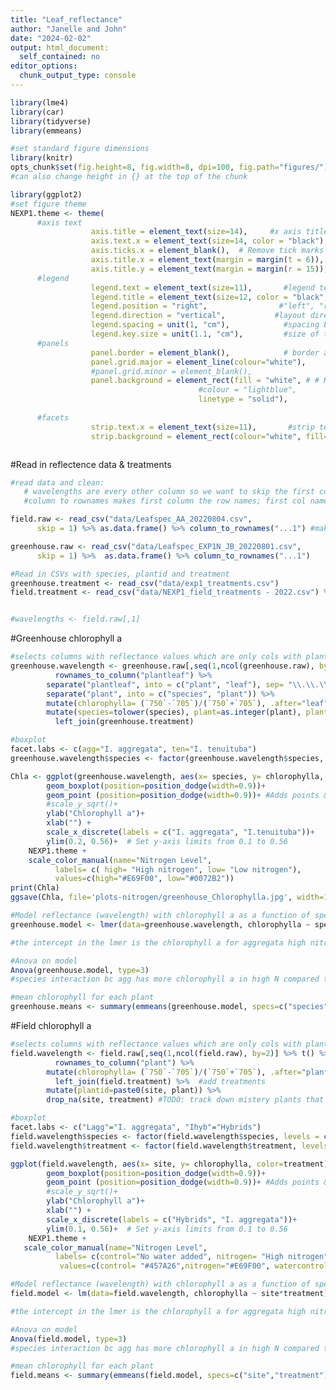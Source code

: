 ```yaml
---
title: "Leaf_reflectance"
author: "Janelle and John"
date: "2024-02-02"
output: html_document:
  self_contained: no
editor_options: 
  chunk_output_type: console
---
```


```r
library(lme4) 
library(car)
library(tidyverse)
library(emmeans)
```

```r
#set standard figure dimensions
library(knitr)
opts_chunk$set(fig.height=8, fig.width=8, dpi=100, fig.path="figures/") #sets standard width and height for all figures in rmd; creates folder only when rmd is knitted
#can also change height in {} at the top of the chunk

library(ggplot2)
#set figure theme
NEXP1.theme <- theme(
      #axis text
                  axis.title = element_text(size=14),     #x axis title text size
                  axis.text.x = element_text(size=14, color = "black"),     #x axis labels text size
                  axis.ticks.x = element_blank(),  # Remove tick marks on x-axis
                  axis.title.x = element_text(margin = margin(t = 6)),  # Adds 10 units of space on top of the x-axis title
                  axis.title.y = element_text(margin = margin(r = 15)),  # Adds 15 units of space to the right of the y-axis title
      #legend
                  legend.text = element_text(size=11),       #legend text size
                  legend.title = element_text(size=12, color = "black", hjust = 0.5),  #legend title text size
                  legend.position = "right",                #"left", "right", "bottom", "top", or a coordinate
                  legend.direction = "vertical",           #layout direction of the legend ("horizontal" or "vertical")
                  legend.spacing = unit(1, "cm"),            #spacing between legend items; adds 1cm of space between
                  legend.key.size = unit(1.1, "cm"),         #size of the legend keys (symbols); sets legend key to 1.5cm
      #panels
                  panel.border = element_blank(),            # border around the plot area
                  panel.grid.major = element_line(colour="white"),
                  #panel.grid.minor = element_blank(),
                  panel.background = element_rect(fill = "white", # # Remove grey background (set to white)
                                          #colour = "lightblue",
                                          linetype = "solid"),
      
      #facets
                  strip.text.x = element_text(size=11),       #strip text on x-axis facet
                  strip.background = element_rect(colour="white", fill="white")) #background for the strip label



```

#Read in reflectence data & treatments
```r

#read data and clean: 
   # wavelengths are every other column so we want to skip the first column  
   #column to rownames makes first column the row names; first col named ...1 

field.raw <- read_csv("data/Leafspec_AA_20220804.csv", 
      skip = 1) %>% as.data.frame() %>% column_to_rownames("...1") #makes first column the row names; first col named ...1 lol 

greenhouse.raw <- read_csv("data/Leafspec_EXP1N_JB_20220801.csv", 
      skip = 1) %>%  as.data.frame() %>% column_to_rownames("...1") 

#Read in CSVs with species, plantid and treatment
greenhouse.treatment <- read_csv("data/exp1_treatments.csv")
field.treatment <- read_csv("data/NEXP1_field_treatments - 2022.csv") %>% mutate(treatment = as.factor(treatment), site=as.factor(site))


#wavelengths <- field.raw[,1] 


```

#Greenhouse chlorophyll a
```r

#selects columns with reflectance values which are only cols with plant number (alternate from column 2 to the end of dataset)
greenhouse.wavelength <- greenhouse.raw[,seq(1,ncol(greenhouse.raw), by=2)] %>% t() %>% as.data.frame() %>% #t transposes data frame (cols to rows, rows to cols), t gets rid of data frame so gotta bring it back
          rownames_to_column("plantleaf") %>% 
        separate("plantleaf", into = c("plant", "leaf"), sep= "\\.\\.\\.") %>%  #separates plant and leaf number into two diff columns
        separate("plant", into = c("species", "plant")) %>% 
        mutate(chlorophylla= (`750`-`705`)/(`750`+`705`), .after="leaf" ) %>%  #equation to find leaf reflectance; .after is name of column you want column to appear after
        mutate(species=tolower(species), plant=as.integer(plant), plantid=paste0(species, plant)) %>% 
          left_join(greenhouse.treatment) 

#boxplot  
facet.labs <- c(agg="I. aggregata", ten="I. tenuituba")
greenhouse.wavelength$species <- factor(greenhouse.wavelength$species, levels = c("agg", "ten")) #agg is on left facet panel, ten is right side

Chla <- ggplot(greenhouse.wavelength, aes(x= species, y= chlorophylla, color=treatment)) + 
        geom_boxplot(position=position_dodge(width=0.9))+
        geom_point (position=position_dodge(width=0.9))+ #Adds points & makes it so point don't overlap
        #scale_y_sqrt()+
        ylab("Chlorophyll a")+
        xlab("") +
        scale_x_discrete(labels = c("I. aggregata", "I.tenuituba"))+
        ylim(0.2, 0.56)+  # Set y-axis limits from 0.1 to 0.56
    NEXP1.theme + 
    scale_color_manual(name="Nitrogen Level", 
          labels= c( high= "High nitrogen", low= "Low nitrogen"), 
          values=c(high="#E69F00", low="#0072B2"))
print(Chla)
ggsave(Chla, file='plots-nitrogen/greenhouse_Chlorophylla.jpg', width=150, height=140, units= 'mm', dpi=600)

#Model reflectance (wavelength) with chlorophyll a as a function of species x treatment with plant id as a random effect
greenhouse.model <- lmer(data=greenhouse.wavelength, chlorophylla ~ species*treatment + (1|plantid)) #lmer fits the model to the data, anova tests whether the coefficients at bottom of lmer are different than zero

#the intercept in the lmer is the chlorophyll a for aggregata high nitrogen bc the intercept categorizes your data alphabetically so A is before T and High is before Low

#Anova on model 
Anova(greenhouse.model, type=3) 
#species interaction bc agg has more chlorophyll a in high N compared to high N tenuitubas 

#mean chlorophyll for each plant
greenhouse.means <- summary(emmeans(greenhouse.model, specs=c("species","treatment")))

```

#Field chlorophyll a
```r
#selects columns with reflectance values which are only cols with plant number (alternate from column 2 to the end of dataset)
field.wavelength <- field.raw[,seq(1,ncol(field.raw), by=2)] %>% t() %>% as.data.frame() %>% #t transposes data frame (cols to rows, rows to cols), t gets rid of data frame so gotta bring it back
          rownames_to_column("plant") %>% 
        mutate(chlorophylla= (`750`-`705`)/(`750`+`705`), .after="plant" ) %>%  #equation to find leaf reflectance; .after is name of column you want column to appear after
          left_join(field.treatment) %>%  #add treatments
        mutate(plantid=paste0(site, plant)) %>% 
        drop_na(site, treatment) #TODO: track down mistery plants that have NA: NA561, NA300,NA531 - figure out what treatment and site they belong to

#boxplot  
facet.labs <- c("Lagg"="I. aggregata", "Ihyb"="Hybrids")
field.wavelength$species <- factor(field.wavelength$species, levels = c("Lagg", "Ihyb")) #Lagg is on left facet panel, ihyb is right side
field.wavelength$treatment <- factor(field.wavelength$treatment, levels = c("nitrogen", "watercontrol", "control")) #orders nitrogen levels in the figure legend

ggplot(field.wavelength, aes(x= site, y= chlorophylla, color=treatment)) + 
        geom_boxplot(position=position_dodge(width=0.9))+
        geom_point (position=position_dodge(width=0.9))+ #Adds points & makes it so point don't overlap
        #scale_y_sqrt()+
        ylab("Chlorophyll a")+
        xlab("") +
        scale_x_discrete(labels = c("Hybrids", "I. aggregata"))+
        ylim(0.1, 0.56)+  # Set y-axis limits from 0.1 to 0.56
    NEXP1.theme + 
   scale_color_manual(name="Nitrogen Level", 
          labels= c(control="No water added", nitrogen= "High nitrogen", watercontrol= "Low nitrogen"), 
           values=c(control= "#457A26",nitrogen="#E69F00", watercontrol= "#0072B2"))

#Model reflectance (wavelength) with chlorophyll a as a function of species x treatment with plant id as a random effect
field.model <- lm(data=field.wavelength, chlorophylla ~ site*treatment) #lm and no random effect of leaf because only 1 leaf measurement

#the intercept in the lmer is the chlorophyll a for aggregata high nitrogen bc the intercept categorizes your data alphabetically so A is before T and High is before Low

#Anova on model 
Anova(field.model, type=3) 
#species interaction bc agg has more chlorophyll a in high N compared to high N tenuitubas 

#mean chlorophyll for each plant
field.means <- summary(emmeans(field.model, specs=c("site","treatment")))



```


